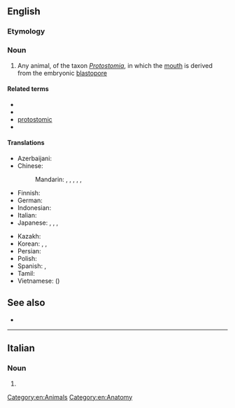 ==English==
{{wikipedia}}

===Etymology===
{{confix|en|proto|stome}}

===Noun===
{{en-noun}}

# Any animal, of the taxon ''[[Protostomia]]'', in which the [[mouth]] is derived from the embryonic [[blastopore]]

====Related terms====
* {{l|en|protostomatous}}
* {{l|en|protostomian}}
* [[protostomic]]
* {{l|en|protostomous}}

====Translations====
{{trans-top|animal in which the mouth is derived from the embryonic blastophore}}
* Azerbaijani: {{t|az|ilkağızlı}}
* Chinese:
*: Mandarin: {{t|cmn|原口動物}}, {{t|cmn|原口动物|tr=yuánkǒu dòngwù}}, {{t|cmn|舊口動物}}, {{t|cmn|旧口动物|tr=jiùkǒu dòngwù}}, {{t|cmn|前口動物}}, {{t|cmn|前口动物|tr=qiánkǒu dòngwù}}
* Finnish: {{t|fi|alkusuinen}}
* German: {{t|de|Urmünd|m}}
* Indonesian: {{t|id|protostomia}}
* Italian: {{t|it|protostoma|f}}
* Japanese: {{t|ja|前口動物|tr=ぜんこうどうぶつ, zenkōdōbutsu}}, {{t|ja|旧口動物|tr=きゅうこうどうぶつ, kyūkōdōbutsu}}, {{t|ja|原口動物|tr=げんこうどうぶつ, genkōdōbutsu}}, {{t|ja|先口動物|tr=せんこうどうぶつ, senkōdōbutsu}}
{{trans-mid}}
* Kazakh: {{t|kk|ғалғашқы ауызды}}
* Korean: {{t|ko|선구동물(先口動物)}}, {{t|ko|전구동물(前口動物)}}, {{t|ko|원구동물(原口動物)}}
* Persian: {{t+|fa|دهان‌نخستیان}}
* Polish: {{t|pl|pragębowiec|m}}
* Spanish: {{t|es|protóstomo|m}}, {{t|es|protostomado|m}}
* Tamil: {{t|ta|புரொட்டோஸ்டோம்}}
* Vietnamese: {{t|vi|động vật miệng nguyên sinh}} ({{t|vi|動物𠰘原生|sc=Hani}})
{{trans-bottom}}

==See also==
* {{l|en|deuterostome}}

[[Category:en:Animals]]
[[Category:en:Anatomy]]

----

==Italian==

===Noun===
{{head|it|noun form|g=m}}

# {{plural of|it|protostoma}}